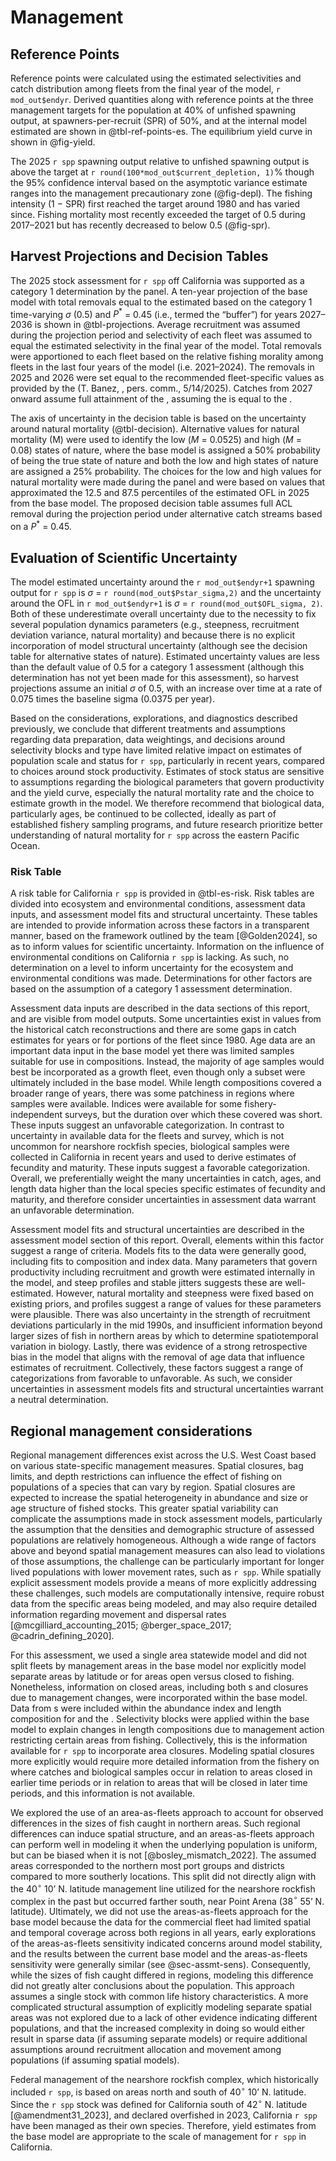 # Management 

## Reference Points <!--(TOR section I1-I5)-->

Reference points were calculated using the estimated selectivities and catch distribution among fleets from the final year of the model, `r mod_out$endyr`. Derived quantities along with reference points at the three management targets for the population at 40% of unfished spawning output, at spawners-per-recruit (SPR) of 50%, and at the internal model estimated \gls{msy} are shown in @tbl-ref-points-es. The equilibrium yield curve in shown in @fig-yield.   

The 2025 `r spp` spawning output relative to unfished spawning output is above the target at `r round(100*mod_out$current_depletion, 1)`% though the 95% confidence interval based on the asymptotic variance estimate ranges into the management precautionary zone (@fig-depl). The fishing intensity (1 − SPR) first reached the target around 1980 and has varied since. Fishing mortality most recently exceeded the target of 0.5 during 2017--2021 but has recently decreased to below 0.5 (@fig-spr).

## Harvest Projections and Decision Tables <!--(TOR section K1-K3)-->

The 2025 stock assessment for `r spp` off California was supported as a category 1 determination by the \gls{star} panel. A ten-year projection of the base model with total removals equal to the estimated \gls{acl} based on the category 1 time-varying $\sigma$ (0.5) and $P^*$ = 0.45 (i.e., termed the "buffer") for years 2027--2036 is shown in @tbl-projections. Average recruitment was assumed during the projection period and selectivity of each fleet was assumed to equal the estimated selectivity in the final year of the model. Total removals were apportioned to each fleet based on the relative fishing morality among fleets in the last four years of the model (i.e. 2021--2024). The removals in 2025 and 2026 were set equal to the recommended fleet-specific values as provided by the \gls{gmt} (T. Banez, \gls{cdfw}, pers. comm., 5/14/2025). Catches from 2027 onward assume full attainment of the \gls{abc}, assuming the \gls{acl} is equal to the \gls{abc}. 

The axis of uncertainty in the decision table is based on the uncertainty around natural mortality (@tbl-decision). Alternative values for natural mortality (M) were used to identify the low ($M$ = 0.0525) and high ($M$ = 0.08) states of nature, where the base model is assigned a 50% probability of being the true state of nature and both the low and high states of nature are assigned a 25% probability. The choices for the low and high values for natural mortality were made during the \gls{star} panel and were based on values that approximated the 12.5 and 87.5 percentiles of the estimated OFL in 2025 from the base model. The proposed decision table assumes full ACL removal during the projection period under alternative catch streams based on a $P^*$ = 0.45.


## Evaluation of Scientific Uncertainty <!--(TOR section L)-->

The model estimated uncertainty around the `r mod_out$endyr+1` spawning output for `r spp` is $\sigma$ = `r round(mod_out$Pstar_sigma,2)` and the uncertainty around the OFL in `r mod_out$endyr+1` is $\sigma$ = `r round(mod_out$OFL_sigma, 2)`. Both of these underestimate overall uncertainty due to the necessity to fix several population dynamics parameters (e.g., steepness, recruitment deviation variance, natural mortality) and because there is no explicit incorporation of model structural uncertainty (although see the decision table for alternative states of nature). Estimated uncertainty values are less than the default \gls{ssc} value of 0.5 for a category 1 assessment (although this determination has not yet been made for this assessment), so harvest projections assume an initial $\sigma$ of 0.5, with an increase over time at a rate of 0.075 times the baseline sigma (0.0375 per year).

Based on the considerations, explorations, and diagnostics described previously, we conclude that different treatments and assumptions regarding data preparation, data weightings, and decisions around selectivity blocks and type have limited relative impact on estimates of population scale and status for `r spp`, particularly in recent years, compared to choices around stock productivity. Estimates of stock status are sensitive to assumptions regarding the biological parameters that govern productivity and the yield curve, especially the natural mortality rate and the choice to estimate growth in the model. We therefore recommend that biological data, particularly ages, be continued to be collected, ideally as part of established fishery sampling programs, and future research prioritize better understanding of natural mortality for `r spp` across the eastern Pacific Ocean.


### Risk Table

A risk table for California `r spp` is provided in @tbl-es-risk. Risk tables are divided into ecosystem and environmental conditions, assessment data inputs, and assessment model fits and structural uncertainty. These tables are intended to provide information across these factors in a transparent manner, based on the framework outlined by the \gls{cciea} team [@Golden2024], so as to inform values for scientific uncertainty. Information on the influence of environmental conditions on California `r spp` is lacking. As such, no determination on a level to inform uncertainty for the ecosystem and environmental conditions was made. Determinations for other factors are based on the assumption of a category 1 assessment determination.  

Assessment data inputs are described in the data sections of this report, and are visible from model outputs. Some uncertainties exist in values from the historical catch reconstructions and there are some gaps in catch estimates for years or for portions of the fleet since 1980. Age data are an important data input in the base model yet there was limited samples suitable for use in compositions. Instead, the majority of age samples would best be incorporated as a growth fleet, even though only a subset were ultimately included in the base model. While length compositions covered a broader range of years, there was some patchiness in regions where samples were available. Indices were available for some fishery-independent surveys, but the duration over which these covered was short. These inputs suggest an unfavorable categorization. In contrast to uncertainty in available data for the fleets and survey, which is not uncommon for nearshore rockfish species, biological samples were collected in California in recent years and used to derive estimates of fecundity and maturity. These inputs suggest a favorable categorization. Overall, we preferentially weight the many uncertainties in catch, ages, and length data higher than the local species specific estimates of fecundity and maturity, and therefore consider uncertainties in assessment data warrant an unfavorable determination. 

Assessment model fits and structural uncertainties are described in the assessment model section of this report. Overall, elements within this factor suggest a range of criteria. Models fits to the data were generally good, including fits to composition and index data. Many parameters that govern productivity including recruitment and growth were estimated internally in the model, and steep profiles and stable jitters suggests these are well-estimated. However, natural mortality and steepness were fixed based on existing priors, and profiles suggest a range of values for these parameters were plausible. There was also uncertainty in the strength of recruitment deviations particularly in the mid 1990s, and insufficient information beyond larger sizes of fish in northern areas by which to determine spatiotemporal variation in biology. Lastly, there was evidence of a strong retrospective bias in the model that aligns with the removal of age data that influence estimates of recruitment. Collectively, these factors suggest a range of categorizations from favorable to unfavorable. As such, we consider uncertainties in assessment models fits and structural uncertainties warrant a neutral determination.  


## Regional management considerations <!--(TOR section M)-->

Regional management differences exist across the U.S. West Coast based on various state-specific management measures. Spatial closures, bag limits, and depth restrictions can influence the effect of fishing on populations of a species that can vary by region. Spatial closures are expected to increase the spatial heterogeneity in abundance and size or age structure of fished stocks. This greater spatial variability can complicate the assumptions made in stock assessment models, particularly the assumption that the densities and demographic structure of assessed populations are relatively homogeneous. Although a wide range of factors above and beyond spatial management measures can also lead to violations of those assumptions, the challenge can be particularly important for longer lived populations with lower movement rates, such as `r spp`. While spatially explicit assessment models provide a means of more explicitly addressing these challenges, such models are computationally intensive, require robust data from the specific areas being modeled, and may also require detailed information regarding movement and dispersal rates [@mcgilliard_accounting_2015; @berger_space_2017; @cadrin_defining_2020].

For this assessment, we used a single area statewide model and did not split fleets by management areas in the base model nor explicitly model separate areas by latitude or for areas open versus closed to fishing. Nonetheless, information on closed areas, including both \gls{mpa}s and closures due to management changes, were incorporated within the base model. Data from \gls{mpa}s were included within the abundance index and length composition for \gls{s-ccfrp} and the \gls{rov}. Selectivity blocks were applied within the base model to explain changes in length compositions due to management action restricting certain areas from fishing. Collectively, this is the information available for `r spp` to incorporate area closures. Modeling spatial closures more explicitly would require more detailed information from the fishery on where catches and biological samples occur in relation to areas closed in earlier time periods or in relation to areas that will be closed in later time periods, and this information is not available.

We explored the use of an area-as-fleets approach to account for observed differences in the sizes of fish caught in northern areas. Such regional differences can induce spatial structure, and an areas-as-fleets approach can perform well in modeling it when the underlying population is uniform, but can be biased when it is not [@bosley_mismatch_2022]. The assumed areas corresponded to the northern most port groups and districts compared to more southerly locations. This split did not directly align with the 40$^\circ$ 10' N. latitude management line utilized for the nearshore rockfish complex in the past but occurred farther south, near Point Arena (38$^\circ$ 55' N. latitude). Ultimately, we did not use the areas-as-fleets approach for the base model because the data for the commercial fleet had limited spatial and temporal coverage across both regions in all years, early explorations of the areas-as-fleets sensitivity indicated concerns around model stability, and the results between the current base model and the areas-as-fleets sensitivity were generally similar (see @sec-assmt-sens). Consequently, while the sizes of fish caught differed in regions, modeling this difference did not greatly alter conclusions about the population. This approach assumes a single stock with common life history characteristics. A more complicated structural assumption of explicitly modeling separate spatial areas was not explored due to a lack of other evidence indicating different populations, and that the increased complexity in doing so would either result in sparse data (if assuming separate models) or require additional assumptions around recruitment allocation and movement among populations (if assuming spatial models).   

Federal management of the nearshore rockfish complex, which historically included `r spp`, is based on areas north and south of 40$^\circ$ 10' N. latitude. Since the `r spp` stock was defined for California south of 42$^\circ$ N. latitude [@amendment31_2023], and declared overfished in 2023, California `r spp` have been managed as their own species. Therefore, yield estimates from the base model are appropriate to the scale of management for `r spp` in California. 